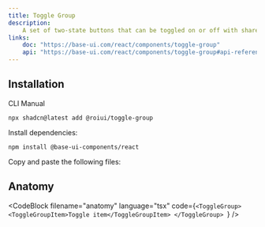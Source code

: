 ```yaml
---
title: Toggle Group
description:
    A set of two-state buttons that can be toggled on or off with shared state management.
links:
    doc: "https://base-ui.com/react/components/toggle-group"
    api: "https://base-ui.com/react/components/toggle-group#api-reference"
---
```


<ComponentPreview name="toggle-group-demo" />

## Installation

<InstallationTabs>

<InstallationTabsList>
    <InstallationTabsTrigger value="cli">CLI</InstallationTabsTrigger>
    <InstallationTabsTrigger value="manual">Manual</InstallationTabsTrigger>
</InstallationTabsList>

<InstallationTabsContent value="cli">

```package-install
npx shadcn@latest add @roiui/toggle-group
```

</InstallationTabsContent>

<InstallationTabsContent value="manual" data-manual="true">

Install dependencies:

```package-install
npm install @base-ui-components/react
```

Copy and paste the following files:

<ComponentSource
    name="toggle-group"
/>

</InstallationTabsContent>

</InstallationTabs>

## Anatomy

<CodeBlock
filename="anatomy"
  language="tsx"
  code={`<ToggleGroup>
    <ToggleGroupItem>Toggle item</ToggleGroupItem>
</ToggleGroup>
`} />
